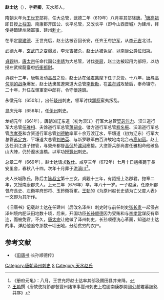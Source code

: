 '''赵士达'''（{{bd|589年||672年|catIdx=}}），字'''昇卿'''，天水郡人。

隋朝末年为[[王世充|王世充]]部将，任大总管，武德二年（619年）八月率其部降唐。<ref>《册府元龟》：八月，王世充将赵士达率其部及圃田县并来降。</ref>[[唐高祖|唐高祖]]即日授[[上柱国|上柱国]]、南康郡开国公、长平总管，又改长平（即今山西晋城）为建州，拜使持節建州諸軍事、建州[[刺史|刺史]]。

在平定[[窦建德|窦建德]]、王世充后，赵士达被召回长安，任齐王府[[护军|护军]]，从[[李元吉|李元吉]]北讨。

武德九年，[[玄武门之变|玄武门之变]]爆发，李元吉被杀，赵士达被免官，以南康公爵位归第。

[[貞觀|貞觀]]初，[[唐太宗|唐太宗]]任命代国公[[李靖|李靖]]为大总管，讨伐[[突厥|突厥]]，赵士达被起用为部将，以功授左武候龍臺府[[折衝都尉|折衝都尉]]。

貞觀十三年，唐朝发动[[高昌|高昌]]之役，赵士达在[[侯君集|侯君集]]麾下任子总管。十八年，[[唐与高句丽的战争|唐与高句丽的战争]]爆发，赵士达隶属遼東道大总管[[李世勣|李世勣]]，在[[盖牟城|盖牟城]]攻破后，奉命镇守。二十年，升任左領軍衛中郎将，令守懷遠鎮。

永徽元年（650年），出任[[琰州|琰州]]刺史，领军讨伐[[牂牁|牂牁]]蛮夷叛乱。

显庆元年（656年），任[[伊州|伊州]]刺史。

龙朔元年（661年），唐朝派辽东道（初为𬇙江）行军大总管[[契苾何力|契苾何力]]、𬇙江道行军大总管[[任雅相|任雅相]]、夫馀道行军总管[[萧嗣业|萧嗣业]]、镂方道行军总管[[程名振|程名振]]、沃沮道行军总管[[庞孝泰|庞孝泰]]和含资道行军总管[[刘德敏|刘德敏]]率军十余万渡辽水，平壤道（初为辽东）行军大总管[[苏定方|苏定方]]、平壤道大总管[[刘伯英|刘伯英]]、与新罗联军由百济故地南北合击[[高句丽|高句丽]]。赵士达任浿江道子揔管，与營州都督[[高侃|高侃]]於[[瀘河|瀘河]]應接。大揔管兵部尚書任雅相命他破島山大陣，仍於遼水造橋。以军功授[[豐州|豐州]]刺史。

总章二年（669年），赵士达请求[[致仕|致仕]]。咸亨三年（672年）七月十日遘疾薨于長安里舍，春秋八十四。次年十月葬于[[洪瀆川|洪瀆川]]<ref>[[王勃|王勃]]撰《唐故使持節都督豐州諸軍事豐州刺史上柱國南康郡開國公趙君墓誌銘并序》</ref>。

夫人长城陈氏，陈后主[[陈叔宝|陈叔宝]]第十三女，貞觀十三年，有詔授上洛郡君。揔章二年，又授南康郡夫人。上元三年（676年）卒，年八十一岁。一子赵廉，任原州都督府長史、左衛率府郎将、玉鈐衛将軍。[[王勃|王勃]]的《为原州赵长史请为亡父度人表》一文即为其所作。

《旧唐书》记载赵士达在任建州（后改名泽州）刺史时与前任刺史[[张长贵|张长贵]]一起侵占泽州境内肥沃田地数十顷，后来，开国功臣[[长孙顺德|长孙顺德]]因为受贿和与[[李孝常|李孝常]]谋反有牵连，而被免官。不久，[[唐太宗|唐太宗]]让他做了泽州刺史，长孙顺德洗心革面，知道赵士达的事，弹劾他追夺那数十顷田地，分给贫穷的农户。

==参考文献==
{{reflist}}
*《[[旧唐书|旧唐书]]·长孙顺德传》

{{DEFAULTSORT:Z}}
[[Category:唐朝泽州刺史|Category:唐朝泽州刺史]]
[[Category:赵姓|S]]
[[Category:天水赵氏|Category:天水赵氏]]